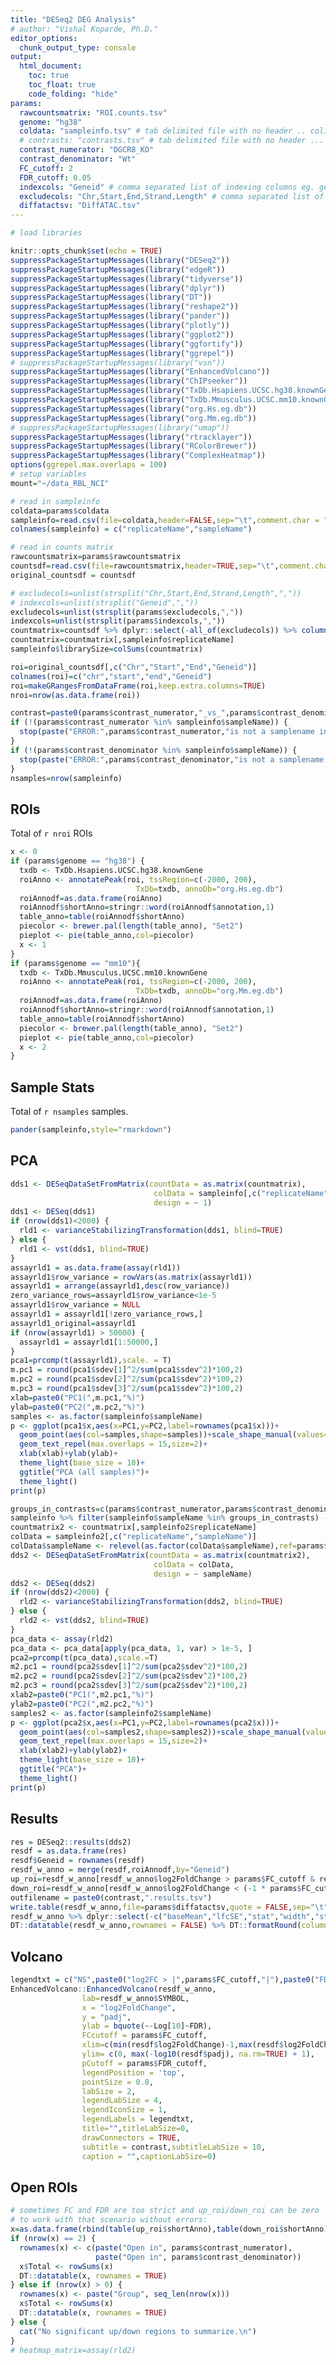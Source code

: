 ```yaml
---
title: "DESeq2 DEG Analysis"
# author: "Vishal Koparde, Ph.D."
editor_options:
  chunk_output_type: console
output:
  html_document:
    toc: true
    toc_float: true
    code_folding: "hide"
params:
  rawcountsmatrix: "ROI.counts.tsv"
  genome: "hg38"
  coldata: "sampleinfo.tsv" # tab delimited file with no header .. col1 -> replicateName, col2 -> sampleName
  # contrasts: "contrasts.tsv" # tab delimited file with no header ... col1 -> numerator sample, col2 -> denominator sample
  contrast_numerator: "DGCR8_KO"
  contrast_denominator: "Wt"
  FC_cutoff: 2
  FDR_cutoff: 0.05
  indexcols: "Geneid" # comma separated list of indexing columns eg. gene_id,gene_name
  excludecols: "Chr,Start,End,Strand,Length" # comma separated list of columns to be excluded
  diffatactsv: "DiffATAC.tsv"
---
```


<!-- `r message("");message("genome=",params$genome)` -->

<!-- `r message(params$genome == "mm10")` -->

```r
# load libraries

knitr::opts_chunk$set(echo = TRUE)
suppressPackageStartupMessages(library("DESeq2"))
suppressPackageStartupMessages(library("edgeR"))
suppressPackageStartupMessages(library("tidyverse"))
suppressPackageStartupMessages(library("dplyr"))
suppressPackageStartupMessages(library("DT"))
suppressPackageStartupMessages(library("reshape2"))
suppressPackageStartupMessages(library("pander"))
suppressPackageStartupMessages(library("plotly"))
suppressPackageStartupMessages(library("ggplot2"))
suppressPackageStartupMessages(library("ggfortify"))
suppressPackageStartupMessages(library("ggrepel"))
# suppressPackageStartupMessages(library("vsn"))
suppressPackageStartupMessages(library("EnhancedVolcano"))
suppressPackageStartupMessages(library("ChIPseeker"))
suppressPackageStartupMessages(library("TxDb.Hsapiens.UCSC.hg38.knownGene"))
suppressPackageStartupMessages(library("TxDb.Mmusculus.UCSC.mm10.knownGene"))
suppressPackageStartupMessages(library("org.Hs.eg.db"))
suppressPackageStartupMessages(library("org.Mm.eg.db"))
# suppressPackageStartupMessages(library("umap"))
suppressPackageStartupMessages(library("rtracklayer"))
suppressPackageStartupMessages(library("RColorBrewer"))
suppressPackageStartupMessages(library("ComplexHeatmap"))
options(ggrepel.max.overlaps = 100)
# setup variables
mount="~/data_RBL_NCI"

# read in sampleinfo
coldata=params$coldata
sampleinfo=read.csv(file=coldata,header=FALSE,sep="\t",comment.char = "#",strip.white = TRUE)
colnames(sampleinfo) = c("replicateName","sampleName")

# read in counts matrix
rawcountsmatrix=params$rawcountsmatrix
countsdf=read.csv(file=rawcountsmatrix,header=TRUE,sep="\t",comment.char = "#",check.names = FALSE,strip.white = TRUE)
original_countsdf = countsdf

# excludecols=unlist(strsplit("Chr,Start,End,Strand,Length",","))
# indexcols=unlist(strsplit("Geneid",","))
excludecols=unlist(strsplit(params$excludecols,","))
indexcols=unlist(strsplit(params$indexcols,","))
countmatrix=countsdf %>% dplyr::select(-all_of(excludecols)) %>% column_to_rownames(var="Geneid")
countmatrix=countmatrix[,sampleinfo$replicateName]
sampleinfo$librarySize=colSums(countmatrix)

roi=original_countsdf[,c("Chr","Start","End","Geneid")]
colnames(roi)=c("chr","start","end","Geneid")
roi=makeGRangesFromDataFrame(roi,keep.extra.columns=TRUE)
nroi=nrow(as.data.frame(roi))

contrast=paste0(params$contrast_numerator,"_vs_",params$contrast_denominator)
if (!(params$contrast_numerator %in% sampleinfo$sampleName)) {
  stop(paste("ERROR:",params$contrast_numerator,"is not a samplename in sampleinfo file."))
}
if (!(params$contrast_denominator %in% sampleinfo$sampleName)) {
  stop(paste("ERROR:",params$contrast_denominator,"is not a samplename in sampleinfo file."))
}
nsamples=nrow(sampleinfo)

```


## ROIs

Total of `r nroi` ROIs

```r
x <- 0
if (params$genome == "hg38") {
  txdb <- TxDb.Hsapiens.UCSC.hg38.knownGene
  roiAnno <- annotatePeak(roi, tssRegion=c(-2000, 200),
                            TxDb=txdb, annoDb="org.Hs.eg.db")
  roiAnnodf=as.data.frame(roiAnno)
  roiAnnodf$shortAnno=stringr::word(roiAnnodf$annotation,1)
  table_anno=table(roiAnnodf$shortAnno)
  piecolor <- brewer.pal(length(table_anno), "Set2")
  pieplot <- pie(table_anno,col=piecolor)
  x <- 1
}
if (params$genome == "mm10"){
  txdb <- TxDb.Mmusculus.UCSC.mm10.knownGene
  roiAnno <- annotatePeak(roi, tssRegion=c(-2000, 200),
                            TxDb=txdb, annoDb="org.Mm.eg.db")
  roiAnnodf=as.data.frame(roiAnno)
  roiAnnodf$shortAnno=stringr::word(roiAnnodf$annotation,1)
  table_anno=table(roiAnnodf$shortAnno)
  piecolor <- brewer.pal(length(table_anno), "Set2")
  pieplot <- pie(table_anno,col=piecolor)
  x <- 2
}
```


## Sample Stats

Total of `r nsamples` samples.

```r
pander(sampleinfo,style="rmarkdown")

```



## PCA

```r
dds1 <- DESeqDataSetFromMatrix(countData = as.matrix(countmatrix),
                                colData = sampleinfo[,c("replicateName","sampleName")],
                                design = ~ 1)
dds1 <- DESeq(dds1) 
if (nrow(dds1)<2000) {
  rld1 <- varianceStabilizingTransformation(dds1, blind=TRUE)
} else {
  rld1 <- vst(dds1, blind=TRUE)
}
assayrld1 = as.data.frame(assay(rld1))
assayrld1$row_variance = rowVars(as.matrix(assayrld1))
assayrld1 = arrange(assayrld1,desc(row_variance))
zero_variance_rows=assayrld1$row_variance<1e-5
assayrld1$row_variance = NULL
assayrld1 = assayrld1[!zero_variance_rows,]
assayrld1_original=assayrld1
if (nrow(assayrld1) > 50000) {
  assayrld1 = assayrld1[1:50000,]
}
pca1=prcomp(t(assayrld1),scale. = T)
m.pc1 = round(pca1$sdev[1]^2/sum(pca1$sdev^2)*100,2)
m.pc2 = round(pca1$sdev[2]^2/sum(pca1$sdev^2)*100,2)
m.pc3 = round(pca1$sdev[3]^2/sum(pca1$sdev^2)*100,2)
xlab=paste0("PC1(",m.pc1,"%)")
ylab=paste0("PC2(",m.pc2,"%)")
samples <- as.factor(sampleinfo$sampleName)
p <- ggplot(pca1$x,aes(x=PC1,y=PC2,label=rownames(pca1$x)))+
  geom_point(aes(col=samples,shape=samples))+scale_shape_manual(values=seq(0,15))+
  geom_text_repel(max.overlaps = 15,size=2)+
  xlab(xlab)+ylab(ylab)+
  theme_light(base_size = 10)+
  ggtitle("PCA (all samples)")+
  theme_light()
print(p)
```

```r

groups_in_contrasts=c(params$contrast_numerator,params$contrast_denominator)
sampleinfo %>% filter(sampleinfo$sampleName %in% groups_in_contrasts) -> sampleinfo2
countmatrix2 <- countmatrix[,sampleinfo2$replicateName]
colData = sampleinfo2[,c("replicateName","sampleName")]
colData$sampleName <- relevel(as.factor(colData$sampleName),ref=params$contrast_denominator)
dds2 <- DESeqDataSetFromMatrix(countData = as.matrix(countmatrix2),
                                colData = colData,
                                design = ~ sampleName)
dds2 <- DESeq(dds2)
if (nrow(dds2)<2000) {
  rld2 <- varianceStabilizingTransformation(dds2, blind=TRUE)
} else {
  rld2 <- vst(dds2, blind=TRUE)
}
pca_data <- assay(rld2)
pca_data <- pca_data[apply(pca_data, 1, var) > 1e-5, ]
pca2=prcomp(t(pca_data),scale.=T)
m2.pc1 = round(pca2$sdev[1]^2/sum(pca2$sdev^2)*100,2)
m2.pc2 = round(pca2$sdev[2]^2/sum(pca2$sdev^2)*100,2)
m2.pc3 = round(pca2$sdev[3]^2/sum(pca2$sdev^2)*100,2)
xlab2=paste0("PC1(",m2.pc1,"%)")
ylab2=paste0("PC2(",m2.pc2,"%)")
samples2 <- as.factor(sampleinfo2$sampleName)
p <- ggplot(pca2$x,aes(x=PC1,y=PC2,label=rownames(pca2$x)))+
  geom_point(aes(col=samples2,shape=samples2))+scale_shape_manual(values=seq(0,15))+
  geom_text_repel(max.overlaps = 15,size=2)+
  xlab(xlab2)+ylab(ylab2)+
  theme_light(base_size = 10)+
  ggtitle("PCA")+
  theme_light()
print(p)
```

## Results

```r
res = DESeq2::results(dds2)
resdf = as.data.frame(res)
resdf$Geneid = rownames(resdf)
resdf_w_anno = merge(resdf,roiAnnodf,by="Geneid")
up_roi=resdf_w_anno[resdf_w_anno$log2FoldChange > params$FC_cutoff & resdf_w_anno$padj < params$FDR_cutoff,]
down_roi=resdf_w_anno[resdf_w_anno$log2FoldChange < (-1 * params$FC_cutoff) & resdf_w_anno$padj < params$FDR_cutoff,]
outfilename = paste0(contrast,".results.tsv")
write.table(resdf_w_anno,file=params$diffatactsv,quote = FALSE,sep="\t",row.names = FALSE,col.names = TRUE)
resdf_w_anno %>% dplyr::select(-c("baseMean","lfcSE","stat","width","strand","annotation","geneChr","geneStart","geneEnd","geneLength","geneStrand","transcriptId","geneId")) -> resdf_w_anno
DT::datatable(resdf_w_anno,rownames = FALSE) %>% DT::formatRound(columns=c("log2FoldChange","pvalue","padj"),digits=3)
```

## Volcano

```r
legendtxt = c("NS",paste0("log2FC > |",params$FC_cutoff,"|"),paste0("FDR < ",params$FDR_cutoff),"significant")
EnhancedVolcano::EnhancedVolcano(resdf_w_anno,
                lab=resdf_w_anno$SYMBOL,
                x = "log2FoldChange",
                y = "padj",
                ylab = bquote(~-Log[10]~FDR),
                FCcutoff = params$FC_cutoff,
                xlim=c(min(resdf$log2FoldChange)-1,max(resdf$log2FoldChange)+1),
                ylim= c(0, max(-log10(resdf$padj), na.rm=TRUE) + 1),
                pCutoff = params$FDR_cutoff,
                legendPosition = 'top',
                pointSize = 0.8,
                labSize = 2,
                legendLabSize = 4,
                legendIconSize = 1,
                legendLabels = legendtxt,
                title="",titleLabSize=0,
                drawConnectors = TRUE,
                subtitle = contrast,subtitleLabSize = 10,
                caption = "",captionLabSize=0)
```



## Open ROIs

```r
# sometimes FC and FDR are too strict and up_roi/down_roi can be zero 
# to work with that scenario without errors:
x=as.data.frame(rbind(table(up_roi$shortAnno),table(down_roi$shortAnno)))
if (nrow(x) == 2) {
  rownames(x) <- c(paste("Open in", params$contrast_numerator),
                   paste("Open in", params$contrast_denominator))
  x$Total <- rowSums(x)
  DT::datatable(x, rownames = TRUE)
} else if (nrow(x) > 0) {
  rownames(x) <- paste("Group", seq_len(nrow(x)))
  x$Total <- rowSums(x)
  DT::datatable(x, rownames = TRUE)
} else {
  cat("No significant up/down regions to summarize.\n")
}
# heatmap_matrix=assay(rld2)
```

